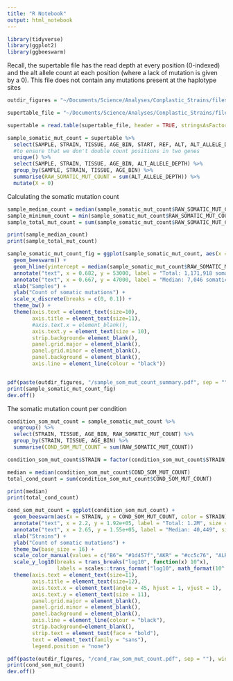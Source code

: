 ```yaml
---
title: "R Notebook"
output: html_notebook
---
```



```r
library(tidyverse)
library(ggplot2)
library(ggbeeswarm)
```

Recall, the supertable file has the read depth at every position (0-indexed) and the alt allele count at each position (where a lack of mutation is given by a 0). This file does not contain any mutations present at the haplotype sites

```r
outdir_figures = "~/Documents/Science/Analyses/Conplastic_Strains/files_and_analyses/experimental_design/figures"

supertable_file = "~/Documents/Science/Analyses/Conplastic_Strains/files_and_analyses/input_files/supertable.txt"

supertable = read.table(supertable_file, header = TRUE, stringsAsFactors = FALSE)

```

```r
sample_somatic_mut_count = supertable %>% 
  select(SAMPLE, STRAIN, TISSUE, AGE_BIN, START, REF, ALT, ALT_ALLELE_DEPTH) %>%
  #to ensure that we don't double count positions in two genes
  unique() %>% 
  select(SAMPLE, STRAIN, TISSUE, AGE_BIN, ALT_ALLELE_DEPTH) %>% 
  group_by(SAMPLE, STRAIN, TISSUE, AGE_BIN) %>% 
  summarise(RAW_SOMATIC_MUT_COUNT = sum(ALT_ALLELE_DEPTH)) %>% 
  mutate(X = 0)

```

Calculating the somatic mutation count 

```r

sample_median_count = median(sample_somatic_mut_count$RAW_SOMATIC_MUT_COUNT)
sample_minimum_count = min(sample_somatic_mut_count$RAW_SOMATIC_MUT_COUNT)
sample_total_mut_count = sum(sample_somatic_mut_count$RAW_SOMATIC_MUT_COUNT)

print(sample_median_count)
print(sample_total_mut_count)
```


```r

sample_somatic_mut_count_fig = ggplot(sample_somatic_mut_count, aes(x = X, y = RAW_SOMATIC_MUT_COUNT)) + 
  geom_beeswarm() +
  geom_hline(yintercept = median(sample_somatic_mut_count$RAW_SOMATIC_MUT_COUNT), color = "red", linetype = "dashed") + 
  annotate("text", x = 0.682, y = 53000, label = "Total: 1,171,918 somatic muts", size = 3.45) +
  annotate("text", x = 0.667, y = 47000, label = "Median: 7,046 somatic muts ", size = 3.45, color = "red") + 
  xlab("Samples") + 
  ylab("Count of somatic mutations") +
  scale_x_discrete(breaks = c(0, 0.1)) + 
  theme_bw() + 
  theme(axis.text = element_text(size=10), 
        axis.title = element_text(size=11),
        #axis.text.x = element_blank(), 
        axis.text.y = element_text(size = 10),
        strip.background= element_blank(),
        panel.grid.major = element_blank(),
        panel.grid.minor = element_blank(),
        panel.background = element_blank(),
        axis.line = element_line(colour = "black")) 


pdf(paste(outdir_figures, "/sample_som_mut_count_summary.pdf", sep = ""), width = 4, height = 3)
print(sample_somatic_mut_count_fig)
dev.off()

```

The somatic mutation count per condition 

```r
condition_som_mut_count = sample_somatic_mut_count %>% 
  ungroup() %>% 
  select(STRAIN, TISSUE, AGE_BIN, RAW_SOMATIC_MUT_COUNT) %>% 
  group_by(STRAIN, TISSUE, AGE_BIN) %>%
  summarise(COND_SOM_MUT_COUNT = sum(RAW_SOMATIC_MUT_COUNT))

condition_som_mut_count$STRAIN = factor(condition_som_mut_count$STRAIN, levels = c("B6", "AKR", "ALR", "FVB", "NZB"))

median = median(condition_som_mut_count$COND_SOM_MUT_COUNT)
total_cond_count = sum(condition_som_mut_count$COND_SOM_MUT_COUNT)

print(median)
print(total_cond_count)
```

```r

cond_som_mut_count = ggplot(condition_som_mut_count) + 
  geom_beeswarm(aes(x = STRAIN, y = COND_SOM_MUT_COUNT, color = STRAIN)) +
  annotate("text", x = 2.2, y = 1.92e+05, label = "Total: 1.2M", size = 3.5) +
  annotate("text", x = 2.65, y = 1.55e+05, label = "Median: 40,449", size = 3.5) + 
  xlab("Strains") + 
  ylab("Count of somatic mutations") +
  theme_bw(base_size = 16) + 
  scale_color_manual(values = c("B6"= "#1d457f","AKR" = "#cc5c76", "ALR" = "#2f9e23", "FVB" = "#f57946", "NZB" = "#f7c22d")) + 
  scale_y_log10(breaks = trans_breaks("log10", function(x) 10^x),
                labels = scales::trans_format("log10", math_format(10^.x))) +
  theme(axis.text = element_text(size=11), 
        axis.title = element_text(size=12),
        axis.text.x = element_text(angle = 45, hjust = 1, vjust = 1), 
        axis.text.y = element_text(size = 11),
        panel.grid.major = element_blank(),
        panel.grid.minor = element_blank(),
        panel.background = element_blank(),
        axis.line = element_line(colour = "black"), 
        strip.background=element_blank(),
        strip.text = element_text(face = "bold"), 
        text = element_text(family = "sans"), 
        legend.position = "none")

pdf(paste(outdir_figures, "/cond_raw_som_mut_count.pdf", sep = ""), width = 2.35, height = 4)
print(cond_som_mut_count)
dev.off()

```